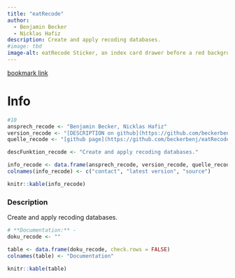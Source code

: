 ```yaml
---
title: "eatRecode"
author:
  - Benjamin Becker
  - Nicklas Hafiz
description: Create and apply recoding databases.
#image: tbd
image-alt: eatRecode Sticker, an index card drawer before a red background
---
```


[bookmark link](https://beckerbenj.github.io/eatRecode/)

# Info

```r
#10
ansprech_recode <- "Benjamin Becker, Nicklas Hafiz"
version_recode <- "[DESCRIPTION on github](https://github.com/beckerbenj/eatRecode/blob/main/DESCRIPTION)"
quelle_recode <- "[github page](https://github.com/beckerbenj/eatRecode)"

descFunktion_recode <- "Create and apply recoding databases."

info_recode <- data.frame(ansprech_recode, version_recode, quelle_recode)
colnames(info_recode) <- c("contact", "latest version", "source")

knitr::kable(info_recode)
```

### Description

Create and apply recoding databases.

```r
# **Documentation:** -
doku_recode <- ""

table <- data.frame(doku_recode, check.rows = FALSE)
colnames(table) <- "Documentation"

knitr::kable(table)
```
